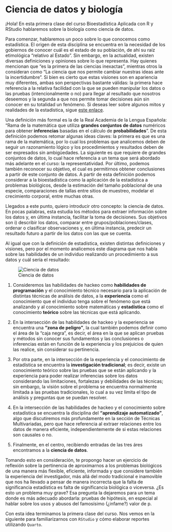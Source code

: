# Ciencia de datos y biología

¡Hola! En esta primera clase del curso Bioestadística Aplicada con R y RStudio hablaremos sobre la biología como ciencia de datos.

Para comenzar, hablaremos un poco sobre lo que conocemos como estadística.  El origen de esta disciplina se encuentra en la necesidad de los gobiernos de conocer cuál es el estado de su población, de ahí su raíz etimológica "relativo al Estado". Sin embargo, en la actualidad, existen diversas definiciones y opiniones sobre lo que representa. Hay quienes mencionan que "es la primera de las ciencias inexactas", mientras otros la consideran como "La ciencia que nos permite cambiar nuestras ideas ante la incertidumbre". Si bien es cierto que estas visiones son en apariencia muy diferentes, ambas son perspectivas bastante válidas: la primera hace referencia a la relativa facilidad con la que se pueden manipular los datos o las pruebas (intencionalmente o no) para llegar al resultado que nosotros deseemos y la segunda a que nos permite tomar decisiones aún sin conocer en su totalidad un fenómeno. Si deseas leer sobre algunos mitos y realidades de la estadística, sigue [este enlace](https://bit.ly/3kJ12Pz).

Una definición más formal es la de la Real Academia de la Lengua Española: "Rama de la matemática que utiliza **grandes conjuntos de datos** numéricos para obtener **inferencias** basadas en el cálculo de **probabilidades**". De esta definición podemos retomar algunas ideas claves: la primera es que es una rama de la matemática, por lo cual los problemas que analicemos deben de seguir un razonamiento lógico y  los procedimientos y resultados deben de ser expresados sin ambigüedades. La siguiente es que requiere de grandes conjuntos de datos, lo cual hace referencia a un tema que será abordado más adelante en el curso: la representatividad. Por último, podemos también reconocer su objetivo, el cual es permitirnos obtener conclusiones a partir de este conjunto de datos. A partir de esta definición podemos considerar a la bioestadística como la aplicación de la estadística a problemas biológicos, desde la estimación del tamaño poblacional de una especie, comparaciones de tallas entre sitios de muestreo, modelar el crecimiento corporal, entre muchas otras.

Llegados a este punto, quiero introducir otro concepto: la ciencia de datos. En pocas palabras, esta estudia los métodos para extraer información sobre los datos y, en última instancia, facilitar la toma de decisiones. Sus objetivos son i) describir los datos, comparar entre grupos/poblaciones/clases, ordenar o clasificar observaciones y, en última instancia, predecir un resultado futuro a partir de los datos con las que se cuenta. 

Al igual que con la definición de estadística, existen distintas definiciones y visiones, pero por el momento analicemos este diagrama que nos habla sobre las habilidades de un individuo realizando un procedimiento a sus datos y cuál sería el resultado:

![Ciencia de datos](imgs/cdatos.png){#fig-cdatos}

1. Consideremos las habilidades de hackeo como **habilidades de programación** y el conocimiento técnico necesario para la aplicación de distintas técnicas de análisis de datos, a la **experiencia** como el conocimiento que el individuo tenga sobre el fenómeno que está analizando y al conocimiento sobre matemáticas y **estadística** como el conocimiento **teórico** sobre las técnicas que está aplicando. 

2. En la intersección de las habilidades de hackeo y la experiencia se encuentra una **"zona de peligro"**, la cual también podemos definir como el área de la "caja negra", es decir, el área en la que se aplican pruebas y métodos sin conocer sus fundamentos y las conclusiones o inferencias están en función de la experiencia y los prejuicios de quien las realice, sin considerar su pertinencia. 

3. Por otra parte, en la intersección de la experiencia y el conocimiento de estadística se encuentra la **investigación tradicional**; es decir, existe un conocimiento teórico sobre las pruebas que se están aplicando y la experiencia para poder realizar inferencias sobre los datos considerando las limitaciones, fortalezas y debilidades de las técnicas; sin embargo, la visión sobre el problema se encuentra normalmente limitada a las pruebas tradicionales, lo cual a su vez limita el tipo de análisis y preguntas que se puedan resolver.

4. En la intersección de las habilidades de hackeo y el conocimiento sobre estadística se encuentra la disciplina del **"aprendizaje automatizado"**, algo que discutiremos más profundamente en la sección de Técnicas Multivariadas, pero que hace referencia al extraer relaciones entre los datos de manera eficiente, independientemente de si estas relaciones son causales o no. 

5. Finalmente, en el centro, recibiendo entradas de las tres áres encontramos a la **ciencia de datos**.

Tomando esto en consideración, te propongo hacer un ejercicio de reflexión sobre la pertinencia de aproximarnos a los problemas biológicos de una manera más flexible, eficiente, informada y que considere también la experiencia del investigador, más allá del modo tradicional e inamovible que nos ha llevado a pensar de manera incorrecta que la falta de significancia estadística es falta de significancia biológica o viceversa. ¿Es esto un problema muy grave? Esa pregunta la dejaremos para un tema donde es más adecuado abordarla: pruebas de hipótesis, en especial al hablar sobre los usos y abusos del famosísimo (¿infame?) valor de p.

Con esta idea terminamos la primera clase del curso. Nos vemos en la siguiente para familiarizarnos con `RStudio` y cómo elaborar reportes utilizando `Quarto`.